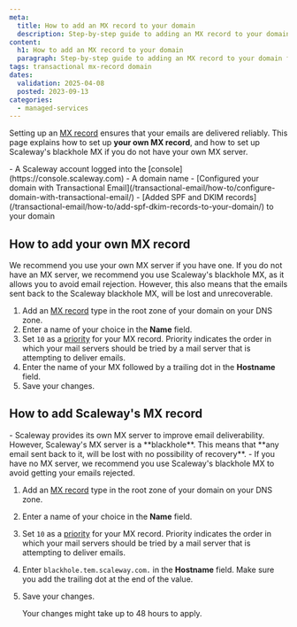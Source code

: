 ```yaml
---
meta:
  title: How to add an MX record to your domain
  description: Step-by-step guide to adding an MX record to your domain for email routing.
content:
  h1: How to add an MX record to your domain
  paragraph: Step-by-step guide to adding an MX record to your domain for email routing.
tags: transactional mx-record domain
dates:
  validation: 2025-04-08
  posted: 2023-09-13
categories:
  - managed-services
---
```



Setting up an [MX record](/transactional-email/concepts/#mx-record) ensures that your emails are delivered reliably. This page explains how to set up **your own MX record**, and how to set up Scaleway's blackhole MX if you do not have your own MX server.

<Requirements />
 - A Scaleway account logged into the [console](https://console.scaleway.com)
 - A domain name
 - [Configured your domain with Transactional Email](/transactional-email/how-to/configure-domain-with-transactional-email/)
 - [Added SPF and DKIM records](/transactional-email/how-to/add-spf-dkim-records-to-your-domain/) to your domain

## How to add your own MX record

<Message type="important">
  We recommend you use your own MX server if you have one. If you do not have an MX server, we recommend you use Scaleway's blackhole MX, as it allows you to avoid email rejection. However, this also means that the emails sent back to the Scaleway blackhole MX, will be lost and unrecoverable.
</Message>

1. Add an [MX record](/transactional-email/concepts/#mx-record) type in the root zone of your domain on your DNS zone.
2. Enter a name of your choice in the **Name** field.
3. Set `10` as a [priority](/transactional-email/concepts/#priority) for your MX record.
    <Message type="note">
     Priority indicates the order in which your mail servers should be tried by a mail server that is attempting to deliver emails.
    </Message>
4. Enter the name of your MX followed by a trailing dot in the **Hostname** field.
5. Save your changes.

## How to add Scaleway's MX record

<Message type="important">
  - Scaleway provides its own MX server to improve email deliverability. <br /> However, Scaleway's MX server is a **blackhole**. This means that **any email sent back to it, will be lost with no possibility of recovery**.
  - If you have no MX server, we recommend you use Scaleway's blackhole MX to avoid getting your emails rejected.
</Message>

1. Add an [MX record](/transactional-email/concepts/#mx-record) type in the root zone of your domain on your DNS zone.
2. Enter a name of your choice in the **Name** field.
3. Set `10` as a [priority](/transactional-email/concepts/#priority) for your MX record.
    <Message type="note">
     Priority indicates the order in which your mail servers should be tried by a mail server that is attempting to deliver emails.
    </Message>
4. Enter `blackhole.tem.scaleway.com.` in the **Hostname** field. Make sure you add the trailing dot at the end of the value.
5. Save your changes.

    <Message type="important">
    Your changes might take up to 48 hours to apply.
    </Message>


